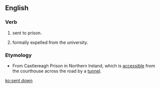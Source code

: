 ==English==
===Verb===
{{infl|en|verb|head=[[sent]] [[down]]}}
#{{Ireland|colloquial}} sent to prison.
#{{context|{{w|University of Cambridge}}}} formally expelled from the university.

===Etymology===
*From Castlereagh Prison in Northern Ireland, which is [[accessible]] from the courthouse across the road by a [[tunnel]].

[[ko:sent down]]